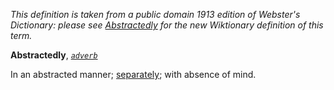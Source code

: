''This definition is taken from a public domain 1913 edition of Webster's Dictionary: please see [[Abstractedly]] for the new Wiktionary definition of this term.''

'''Abstractedly''', ''<code>[[adverb (part of speech)|adverb]]</code>''

In an abstracted manner; [[separately]]; with absence of mind.